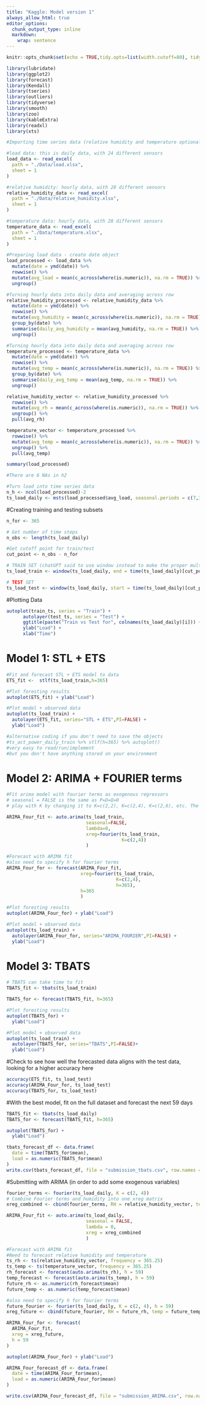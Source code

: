 ```yaml
---
title: "Kaggle: Model version 1"
always_allow_html: true
editor_options: 
  chunk_output_type: inline
  markdown: 
    wrap: sentence
---
```


```r
knitr::opts_chunk$set(echo = TRUE,tidy.opts=list(width.cutoff=80), tidy=FALSE) 
```

```r
library(lubridate)
library(ggplot2)
library(forecast)  
library(Kendall)
library(tseries)
library(outliers)
library(tidyverse)
library(smooth)
library(zoo)
library(kableExtra)
library(readxl)
library(xts)
```

```r
#Importing time series data (relative humidity and temperature optional but importing)

#load data: this is daily data, with 24 different sensors
load_data <- read_excel(
  path = "./Data/load.xlsx",
  sheet = 1
)

#relative humidity: hourly data, with 28 different sensors
relative_humidity_data <- read_excel(
  path = "./Data/relative_humidity.xlsx",
  sheet = 1
)

#temperature data: hourly data, with 28 different sensors
temperature_data <- read_excel(
  path = "./Data/temperature.xlsx",
  sheet = 1
)

#Preparing load data - create date object
load_processed <- load_data %>%
  mutate(date = ymd(date)) %>%
  rowwise() %>%
  mutate(avg_load = mean(c_across(where(is.numeric)), na.rm = TRUE)) %>%
  ungroup()

#Turning hourly data into daily data and averaging across row
relative_humidity_processed <- relative_humidity_data %>%
  mutate(date = ymd(date)) %>%
  rowwise() %>%
  mutate(avg_humidity = mean(c_across(where(is.numeric)), na.rm = TRUE)) %>%
  group_by(date) %>%
  summarise(daily_avg_humidity = mean(avg_humidity, na.rm = TRUE)) %>%
  ungroup()

#Turning hourly data into daily data and averaging across row
temperature_processed <- temperature_data %>%
  mutate(date = ymd(date)) %>%
  rowwise() %>%
  mutate(avg_temp = mean(c_across(where(is.numeric)), na.rm = TRUE)) %>%
  group_by(date) %>%
  summarise(daily_avg_temp = mean(avg_temp, na.rm = TRUE)) %>%
  ungroup()

relative_humidity_vector <- relative_humidity_processed %>%
  rowwise() %>%
  mutate(avg_rh = mean(c_across(where(is.numeric)), na.rm = TRUE)) %>%
  ungroup() %>%
  pull(avg_rh)

temperature_vector <- temperature_processed %>%
  rowwise() %>%
  mutate(avg_temp = mean(c_across(where(is.numeric)), na.rm = TRUE)) %>%
  ungroup() %>%
  pull(avg_temp)

summary(load_processed)

#There are 6 NAs in h2

#Turn load into time series data
n_h <- ncol(load_processed)-2
ts_load_daily <- msts(load_processed$avg_load, seasonal.periods = c(7,365.25), start = c(2005, 1,1))
```

#Creating training and testing subsets
```r
n_for <- 365

# Get number of time steps
n_obs <- length(ts_load_daily)

#Get cutoff point for train/test
cut_point <- n_obs - n_for

# TRAIN SET (chatGPT said to use window instead to make the proper multivariate time series slices!)
ts_load_train <- window(ts_load_daily, end = time(ts_load_daily)[cut_point])

# TEST SET
ts_load_test <- window(ts_load_daily, start = time(ts_load_daily)[cut_point + 1])
```

#Plotting Data
```r
autoplot(train_ts, series = "Train") +
      autolayer(test_ts, series = "Test") +
      ggtitle(paste("Train vs Test for", colnames(ts_load_daily)[i])) +
      ylab("Load") +
      xlab("Time")
```

# Model 1: STL + ETS
```r
#Fit and forecast STL + ETS model to data
ETS_fit <-  stlf(ts_load_train,h=365)

#Plot foresting results
autoplot(ETS_fit) + ylab("Load")

#Plot model + observed data
autoplot(ts_load_train) +
  autolayer(ETS_fit, series="STL + ETS",PI=FALSE) +
  ylab("Load")

#alternative coding if you don't need to save the objects
#ts_act_power_daily_train %>% stlf(h=365) %>% autoplot() 
#very easy to read/run/implement 
#but you don't have anything stored on your environment

```
# Model 2: ARIMA + FOURIER terms
```r
#Fit arima model with fourier terms as exogenous regressors
# seasonal = FALSE is the same as P=D=Q=0
# play with K by changing it to K=c(2,2), K=c(2,4), K=c(2,6), etc. The higher teh K the longer it will take to converge, because R will try more models.

ARIMA_Four_fit <- auto.arima(ts_load_train, 
                             seasonal=FALSE, 
                             lambda=0,
                             xreg=fourier(ts_load_train, 
                                          K=c(2,4))
                             )

#Forecast with ARIMA fit
#also need to specify h for fourier terms
ARIMA_Four_for <- forecast(ARIMA_Four_fit,
                           xreg=fourier(ts_load_train,
                                        K=c(2,4),
                                        h=365),
                           h=365
                           ) 

#Plot foresting results
autoplot(ARIMA_Four_for) + ylab("Load")

#Plot model + observed data
autoplot(ts_load_train) +
  autolayer(ARIMA_Four_for, series="ARIMA_FOURIER",PI=FALSE) +
  ylab("Load")

```

# Model 3: TBATS
```r
# TBATS can take time to fit
TBATS_fit <- tbats(ts_load_train)

TBATS_for <- forecast(TBATS_fit, h=365)

#Plot foresting results
autoplot(TBATS_for) +
  ylab("Load") 

#Plot model + observed data
autoplot(ts_load_train) +
  autolayer(TBATS_for, series="TBATS",PI=FALSE)+
  ylab("Load") 
```

#Check to see how well the forecasted data aligns with the test data, looking for a higher accuracy here
```r
accuracy(ETS_fit, ts_load_test)
accuracy(ARIMA_Four_for, ts_load_test)
accuracy(TBATS_for, ts_load_test)
```
#With the best model, fit on the full dataset and forecast the next 59 days
```r
TBATS_fit <- tbats(ts_load_daily)
TBATS_for <- forecast(TBATS_fit, h=365)

autoplot(TBATS_for) +
  ylab("Load") 

tbats_forecast_df <- data.frame(
  date = time(TBATS_for$mean),
  load = as.numeric(TBATS_for$mean)
)
write.csv(tbats_forecast_df, file = "submission_tbats.csv", row.names = FALSE)
```

#Submitting with ARIMA (in order to add some exogenous variables)
```r
fourier_terms <- fourier(ts_load_daily, K = c(2, 4))
# Combine Fourier terms and humidity into one xreg matrix
xreg_combined <- cbind(fourier_terms, RH = relative_humidity_vector, temp = temperature_vector)

ARIMA_Four_fit <- auto.arima(ts_load_daily,
                             seasonal = FALSE,
                             lambda = 0,
                             xreg = xreg_combined
                             )

#Forecast with ARIMA fit
#Need to forecast relative humidity and temperature
ts_rh <- ts(relative_humidity_vector, frequency = 365.25)
ts_temp <- ts(temperature_vector, frequency = 365.25)
rh_forecast <- forecast(auto.arima(ts_rh), h = 59)
temp_forecast <- forecast(auto.arima(ts_temp), h = 59)
future_rh <- as.numeric(rh_forecast$mean)
future_temp <- as.numeric(temp_forecast$mean)

#also need to specify h for fourier terms
future_fourier <- fourier(ts_load_daily, K = c(2, 4), h = 59)
xreg_future <- cbind(future_fourier, RH = future_rh, temp = future_temp)

ARIMA_Four_for <- forecast(
  ARIMA_Four_fit,
  xreg = xreg_future,
  h = 59
)

autoplot(ARIMA_Four_for) + ylab("Load")

ARIMA_Four_forecast_df <- data.frame(
  date = time(ARIMA_Four_for$mean),
  load = as.numeric(ARIMA_Four_for$mean)
)

write.csv(ARIMA_Four_forecast_df, file = "submission_ARIMA.csv", row.names = FALSE)
```